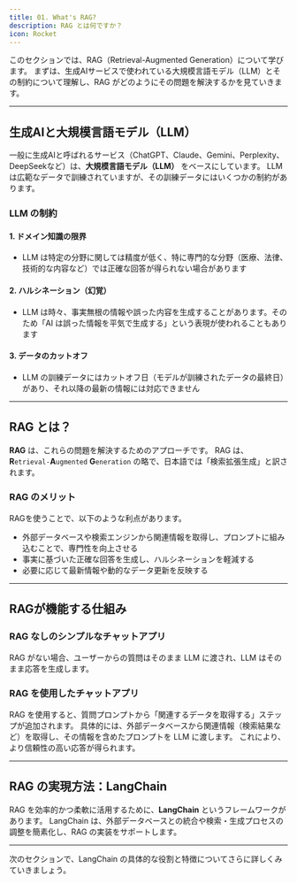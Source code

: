 ```yaml
---
title: 01. What's RAG?
description: RAG とは何ですか？
icon: Rocket
---
```


このセクションでは、RAG（Retrieval-Augmented Generation）について学びます。
まずは、生成AIサービスで使われている大規模言語モデル（LLM）とその制約について理解し、RAG がどのようにその問題を解決するかを見ていきます。

---

## 生成AIと大規模言語モデル（LLM）

一般に生成AIと呼ばれるサービス（ChatGPT、Claude、Gemini、Perplexity、DeepSeekなど）は、**大規模言語モデル（LLM）** をベースにしています。
LLM は広範なデータで訓練されていますが、その訓練データにはいくつかの制約があります。

### LLM の制約

#### 1. **ドメイン知識の限界**

- LLM は特定の分野に関しては精度が低く、特に専門的な分野（医療、法律、技術的な内容など）では正確な回答が得られない場合があります

#### 2. **ハルシネーション（幻覚）**

- LLM は時々、事実無根の情報や誤った内容を生成することがあります。そのため「AI は誤った情報を平気で生成する」という表現が使われることもあります

#### 3. **データのカットオフ**

- LLM の訓練データにはカットオフ日（モデルが訓練されたデータの最終日）があり、それ以降の最新の情報には対応できません

---

## RAG とは？

**RAG** は、これらの問題を解決するためのアプローチです。
RAG は、**R**`etrieval-`**A**`ugmented` **G**`eneration` の略で、日本語では「検索拡張生成」と訳されます。

### RAG のメリット

RAGを使うことで、以下のような利点があります。

- 外部データベースや検索エンジンから関連情報を取得し、プロンプトに組み込むことで、専門性を向上させる
- 事実に基づいた正確な回答を生成し、ハルシネーションを軽減する
- 必要に応じて最新情報や動的なデータ更新を反映する

---

## RAGが機能する仕組み

### RAG なしのシンプルなチャットアプリ

RAG がない場合、ユーザーからの質問はそのまま LLM に渡され、LLM はそのまま応答を生成します。

### RAG を使用したチャットアプリ

RAG を使用すると、質問プロンプトから「関連するデータを取得する」ステップが追加されます。
具体的には、外部データベースから関連情報（検索結果など）を取得し、その情報を含めたプロンプトを LLM に渡します。
これにより、より信頼性の高い応答が得られます。

---

## RAG の実現方法：LangChain

RAG を効率的かつ柔軟に活用するために、**LangChain** というフレームワークがあります。
LangChain は、外部データベースとの統合や検索・生成プロセスの調整を簡素化し、RAG の実装をサポートします。

---

次のセクションで、LangChain の具体的な役割と特徴についてさらに詳しくみていきましょう。
